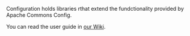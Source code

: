 Configuration holds libraries rthat extend the fundctionality provided by Apache Commons Config.

You can read the user guide in [[../../wiki/Home|our Wiki]].

